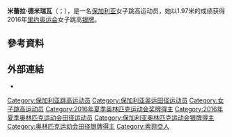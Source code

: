 {{Infobox sportsperson
| name                      = Mirela Demireva
| image                     = DemirevaMirela 2012.jpg
| image_size                = 
| alt                       = 
| caption                   = 
| real_name                 = 
| native_name               = 
| native_name_lang          = 
| romanizedname             = 
| english_name              = 
| birth_name                = 
| nationality               = 
| national_team             = 
| ethnicity                 = 
| hometown                  = 
| citizenship               = 
| birth_date                = {{Birth date and age|year=1989|month=9|day=28}}
| birth_place               = 
| death_date                = 
| death_place               = 
| resting_place             = 
| resting_place_coordinates = 
| monuments                 = 
| residence                 = 
| education                 = 
| alma_mater                = 
| occupation                = 
| years_active              = 2005 -
| agent                     = 
| height                    = {{height|m=1.8}}
| weight                    = {{weight|kg=50}}
| spouse                    = 
| country                   = 
| sport                     = 田徑
| position                  = 
| shoots                    = 
| catches                   = 
| disability                = 
| disability_class          = 
| weight_class              = 
| weight_class_type         = 
| rank                      = 
| event                     = 跳高
| collegeteam               = 
| league                    = 
| league_type               = 
| club                      = 
| team                      = 
| former_partner            = 
| coach                     = 
| retired                   = 
| coaching                  = 
| worlds                    = 
{{ubl
|'''2007年國際軍人夏季運動會'''：跳高第五名
|'''2008年世界青年田徑錦標賽'''：跳高第二名
|'''2015年IAAF世界挑戰賽北京站'''：跳高第六名
|'''2015年世界田徑錦標賽'''：跳高第九名
|'''2017年世界田徑錦標賽'''：跳高第七名
|'''2018年IAAF世界室內巡迴賽卡爾斯魯厄站'''：跳高第一名
|'''2018年世界室內田徑錦標賽'''：跳高第六名
|'''2018年IAAF鑽石聯賽上海站'''：跳高第二名
|'''2018年IAAF鑽石聯賽巴黎站'''：跳高第四名
|'''2018年IAAF鑽石聯賽Rabat站'''：跳高第一名
}}
| regionals                 = 
{{ubl
|'''2007年歐洲青年田徑錦標賽'''：跳高第三名
|'''2009年歐洲U23田徑錦標賽'''：跳高第七名
|'''2012年歐洲田徑錦標賽'''：跳高第八名
|'''2013年歐洲室內田徑錦標賽'''：跳高第七名
|'''2013年歐洲田徑Team錦標賽（First League）'''：跳高第四名
|'''2016年歐洲田徑錦標賽'''：跳高第二名
}}
| nationals                 = 
{{ubl
|'''2013年Golden Gala'''：跳高第十名
|'''2018年DN Galan'''：跳高第二名
}}
| olympics                  = 
{{ubl
|'''2016年夏季奧林匹克運動會'''：跳高第二名
}}
| paralympics               = 
| commonwealth              = 
| highestranking            = 
| pb                        = 
{{ubl
|'''跳高'''：2.00公尺 （2018年）
}}
| medaltemplates            = 
{{MedalCountry|{{BGR}}}}
{{MedalSport|女子田徑}}
{{MedalCompetition|歐洲青年田徑錦標賽}}
{{MedalBronze|2007年荷蘭亨厄洛|跳高}}
{{MedalCompetition|世界青年田徑錦標賽}}
{{MedalSilver|2008年波蘭彼得哥什|跳高}}
{{MedalCompetition|歐洲田徑錦標賽}}
{{MedalSilver|2016年荷蘭阿姆斯特丹|跳高}}
{{MedalCompetition|夏季奧林匹克運動會}}
{{MedalSilver|2016年巴西里約熱內盧|跳高}}
{{MedalCompetition|IAAF世界室內巡迴賽卡爾斯魯厄站}}
{{MedalGold|2018年德國卡爾斯魯厄|跳高}}
{{MedalCompetition|IAAF鑽石聯賽上海站}}
{{MedalSilver|2018年中國上海市|跳高}}
{{MedalCompetition|DN Galan}}
{{MedalSilver|2018年瑞典斯德哥爾摩|跳高}}
{{MedalCompetition|IAAF鑽石聯賽Rabat站}}
{{MedalGold|2018年摩洛哥Rabat|跳高}}
| show-medals               = 
| updated                   = 2018年5月12日
}}
'''米蕾拉·德米瑞瓦'''（{{lang-bg|Мирела Демирева}}；{{bd|1989年|9月28日||}}），是一名[[保加利亚|保加利亚]]女子跳高运动员，她以1.97米的成绩获得2016年[[里约奥运会|里约奥运会]]女子跳高[[银牌|银牌]]。

== 參考資料 ==
{{Reflist}}

== 外部連結 ==
*{{IAAF name|204850}}

{{DEFAULTSORT:Demireva, Mirela}}

[[Category:保加利亚跳高运动员|Category:保加利亚跳高运动员]]
[[Category:保加利亚奥运田径运动员|Category:保加利亚奥运田径运动员]]
[[Category:女子跳高运动员|Category:女子跳高运动员]]
[[Category:2016年夏季奥林匹克运动会奖牌得主|Category:2016年夏季奥林匹克运动会奖牌得主]]
[[Category:2016年夏季奥林匹克运动会田径运动员|Category:2016年夏季奥林匹克运动会田径运动员]]
[[Category:保加利亚奥林匹克运动会银牌得主|Category:保加利亚奥林匹克运动会银牌得主]]
[[Category:奥林匹克运动会田径银牌得主|Category:奥林匹克运动会田径银牌得主]]
[[Category:索菲亞人|Category:索菲亞人]]